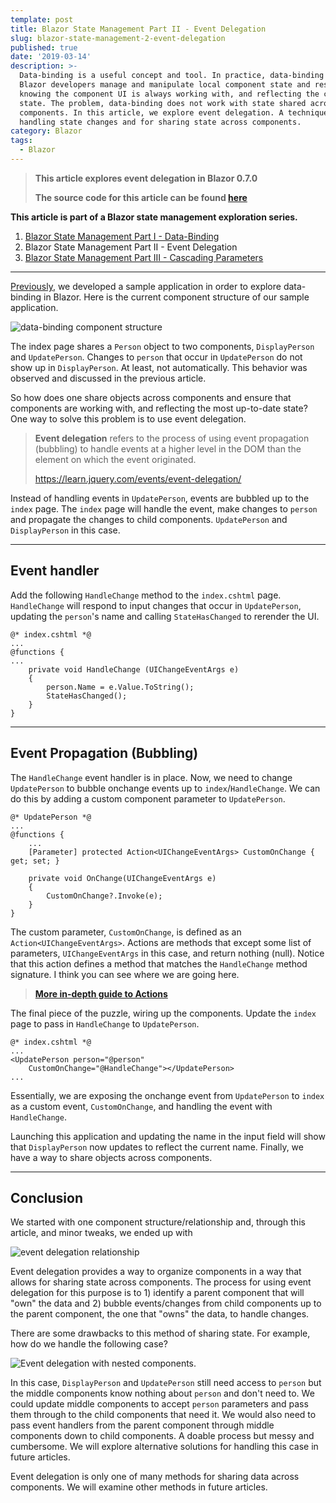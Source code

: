 ```yaml
---
template: post
title: Blazor State Management Part II - Event Delegation
slug: blazor-state-management-2-event-delegation
published: true
date: '2019-03-14'
description: >-
  Data-binding is a useful concept and tool. In practice, data-binding lets
  Blazor developers manage and manipulate local component state and rest easy
  knowing the component UI is always working with, and reflecting the current
  state. The problem, data-binding does not work with state shared across
  components. In this article, we explore event delegation. A technique for
  handling state changes and for sharing state across components. 
category: Blazor
tags:
  - Blazor
---
```

> **This article explores event delegation in Blazor 0.7.0**
>
> **The source code for this article can be found [here](https://github.com/dworthen/BlazorStateManagement/tree/part-02-event-delegation)**

**This article is part of a Blazor state management exploration series.**
1. [Blazor State Management Part I - Data-Binding](/posts/blazor-state-management-1-data-binding)
2. Blazor State Management Part II - Event Delegation
3. [Blazor State Management Part III - Cascading Parameters](/posts/blazor-state-management-3-cascading-parameters)

---

[Previously](/posts/blazor-state-management-1-data-binding), we developed a sample application in order to explore data-binding in Blazor. Here is the current component structure of our sample application.

![data-binding component structure](/media/component-structure.png)

The index page shares a `Person` object to two components, `DisplayPerson` and `UpdatePerson`. Changes to `person`  that occur in `UpdatePerson` do not show up in `DisplayPerson`. At least, not automatically. This behavior was observed and discussed in the previous article. 

So how does one share objects across components and ensure that components are working with, and reflecting the most up-to-date state? One way to solve this problem is to use event delegation.

> **Event delegation** refers to the process of using event propagation (bubbling) to handle events at a higher level in the DOM than the element on which the event originated. 
>
> <https://learn.jquery.com/events/event-delegation/>

Instead of handling events in `UpdatePerson`, events are bubbled up to the `index` page. The `index` page will handle the event, make changes to `person` and propagate the changes to child components. `UpdatePerson` and `DisplayPerson` in this case. 

- - -

## Event handler

Add the following `HandleChange` method to the `index.cshtml` page. `HandleChange` will respond to input changes that occur in `UpdatePerson`, updating the `person`'s name and calling `StateHasChanged` to rerender the UI.

```aspnet
@* index.cshtml *@
...
@functions {
...
    private void HandleChange (UIChangeEventArgs e)
    {
        person.Name = e.Value.ToString();
        StateHasChanged();
    }
}
```

- - -

## Event Propagation (Bubbling)

The `HandleChange` event handler is in place. Now, we need to change `UpdatePerson` to bubble onchange events up to `index`/`HandleChange`. We can do this by adding a custom component parameter to `UpdatePerson`.

```aspnet
@* UpdatePerson *@
...
@functions {
    ...
    [Parameter] protected Action<UIChangeEventArgs> CustomOnChange { get; set; }

    private void OnChange(UIChangeEventArgs e)
    {
        CustomOnChange?.Invoke(e);
    }
}
```

The custom parameter, `CustomOnChange`, is defined as an `Action<UIChangeEventArgs>`. Actions are methods that except some list of parameters, `UIChangeEventArgs` in this case, and return nothing (null). Notice that this action defines a method that matches the `HandleChange` method signature. I think you can see where we are going here. 

> **[More in-depth guide to Actions](https://www.codementor.io/aydindev/delegates-func-act-in-c-sharp-du107s5mj)**

The final piece of the puzzle, wiring up the components. Update the `index` page to pass in `HandleChange` to `UpdatePerson`. 

```aspnet
@* index.cshtml *@
...
<UpdatePerson person="@person" 
    CustomOnChange="@HandleChange"></UpdatePerson>
...
```

Essentially, we are exposing the onchange event from `UpdatePerson` to `index` as a custom event, `CustomOnChange`, and handling the event with `HandleChange`. 

Launching this application and updating the name in the input field will show that `DisplayPerson` now updates to reflect the current name. Finally, we have a way to share objects across components.

- - -

## Conclusion

We started with one component structure/relationship and, through this article, and minor tweaks, we ended up with

![event delegation relationship](/media/event-delegation.png)

Event delegation provides a way to organize components in a way that allows for sharing state across components. The process for using event delegation for this purpose is to 1) identify a parent component that will "own" the data and 2) bubble events/changes from child components up to the parent component, the one that "owns" the data, to handle changes. 

There are some drawbacks to this method of sharing state. For example, how do we handle the following case?

![Event delegation with nested components.](/media/event-delegation-complicated.png)

In this case, `DisplayPerson` and `UpdatePerson` still need access to `person` but the middle components know nothing about `person` and don't need to. We could update middle components to accept `person` parameters and pass them through to the child components that need it. We would also need to pass event handlers from the parent component through middle components down to child components. A doable process but messy and cumbersome. We will explore alternative solutions for handling this case in future articles.

Event delegation is only one of many methods for sharing data across components. We will examine other methods in future articles.
